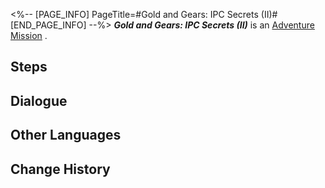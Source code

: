 <%-- [PAGE_INFO]
PageTitle=#Gold and Gears: IPC Secrets (II)#
[END_PAGE_INFO] --%>
{{Stub|Dialogue, characters, and location(s)}}
{{Mission Infobox
|id            = 8016104
|title         = 
|image         = Mission Gold and Gears: IPC Secrets (II).png
|type          = Adventure
|event_name    = 
|chapter       = 
|requirements  = [[Adventure Mission]] ''[[Gold and Gears: Testing Goals]]'' completed
|summary       = <!--official mission summary from Fate's Atlas-->
|characters    = <!--characters that appear in this mission-->
|startLocation = <!--location as it intially appears on the mission screen-->
|world         = <!--i.e. Penacony-->
|area          = <!--i.e. A Child's Dream-->
|prev          = 
|next          = 
|exp           = 
|credits       = 5000
|stellarJade   = 
|other         = {{Card List||delim=;}}
}}
'''''Gold and Gears: IPC Secrets (II)''''' is an [[Adventure Mission]]<!--in [world]-->.

==Steps==


<!--
==Gameplay Notes==

--><!--
==Trial Character==

-->
==Dialogue==
{{Stub Dialogue}}
{{Dialogue Start}}
:{{tx}}
{{Dialogue End}}

==Other Languages==
{{Other Languages
|en   = Gold and Gears: IPC Secrets (II)
|zhs  = 黄金与机械：公司秘闻•其二
|zht  = 黃金與機械：公司秘聞•其二
|ja   = 黄金と機械：カンパニー秘話・その2
|ko   = 황금과 기계: 컴퍼니 비화•2
|es   = Oro y maquinaria: secretos empresariales II
|fr   = Or et machines : Secrets de la CPI (II)
|ru   = Золото и шестерёнки: Секреты КММ II
|th   = ทองคำและจักรกล: ความลับขององค์กร 2
|vi   = Vàng Và Máy Móc: Bí Mật Công Ty 2
|de   = Gold und Getriebe: IFK-Geheimnisse (Teil 2)
|id   = Emas dan Mesin: Rahasia IPC 2
|pt   = Ouro e Engrenagens: Segredos da CPI (II)
}}

==Change History==
{{Change History|1.6}}
